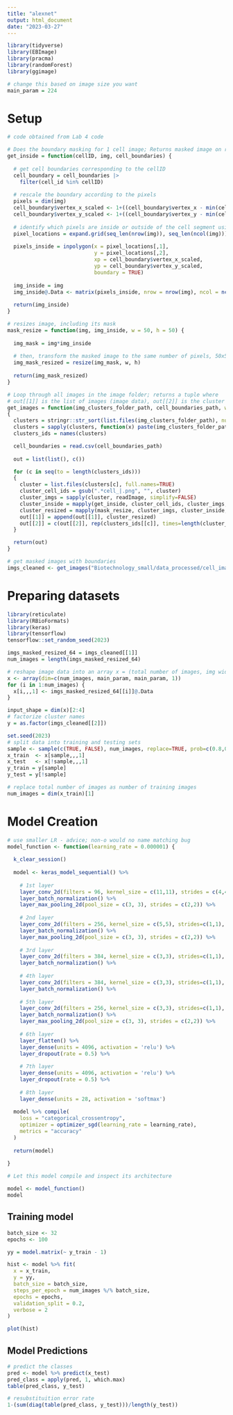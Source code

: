 ---
title: "alexnet"
output: html_document
date: "2023-03-27"
---
```{r setup, warning=FALSE}
library(tidyverse)
library(EBImage)
library(pracma)
library(randomForest)
library(ggimage)

# change this based on image size you want
main_param = 224
```

# Setup

```{r}
# code obtained from Lab 4 code

# Does the boundary masking for 1 cell image; Returns masked image on region of interest
get_inside = function(cellID, img, cell_boundaries) {
  
  # get cell boundaries corresponding to the cellID
  cell_boundary = cell_boundaries |>
    filter(cell_id %in% cellID)
  
  # rescale the boundary according to the pixels
  pixels = dim(img)
  cell_boundary$vertex_x_scaled <- 1+((cell_boundary$vertex_x - min(cell_boundary$vertex_x))/0.2125)
  cell_boundary$vertex_y_scaled <- 1+((cell_boundary$vertex_y - min(cell_boundary$vertex_y))/0.2125)
  
  # identify which pixels are inside or outside of the cell segment using inpolygon
  pixel_locations = expand.grid(seq_len(nrow(img)), seq_len(ncol(img)))
  
  pixels_inside = inpolygon(x = pixel_locations[,1],
                            y = pixel_locations[,2],
                            xp = cell_boundary$vertex_x_scaled,
                            yp = cell_boundary$vertex_y_scaled,
                            boundary = TRUE)
  
  img_inside = img
  img_inside@.Data <- matrix(pixels_inside, nrow = nrow(img), ncol = ncol(img))
  
  return(img_inside)
}

# resizes image, including its mask
mask_resize = function(img, img_inside, w = 50, h = 50) {
  
  img_mask = img*img_inside
  
  # then, transform the masked image to the same number of pixels, 50x50
  img_mask_resized = resize(img_mask, w, h)
  
  return(img_mask_resized)
}

# Loop through all images in the image folder; returns a tuple where 
# out[[1]] is the list of images (image data), out[[2]] is the cluster it belongs to
get_images = function(img_clusters_folder_path, cell_boundaries_path, w=50, h=50)
{
  clusters = stringr::str_sort(list.files(img_clusters_folder_path), num = TRUE)
  clusters = sapply(clusters, function(x) paste(img_clusters_folder_path, x, sep=''))
  clusters_ids = names(clusters)

  cell_boundaries = read.csv(cell_boundaries_path)
  
  out = list(list(), c())

  for (c in seq(to = length(clusters_ids)))
  {
    cluster = list.files(clusters[c], full.names=TRUE)
    cluster_cell_ids = gsub(".*cell_|.png", "", cluster)
    cluster_imgs = sapply(cluster, readImage, simplify=FALSE)
    cluster_inside = mapply(get_inside, cluster_cell_ids, cluster_imgs, MoreArgs = list(cell_boundaries = cell_boundaries), SIMPLIFY = FALSE)
    cluster_resized = mapply(mask_resize, cluster_imgs, cluster_inside, MoreArgs = list(w=main_param, h=main_param), SIMPLIFY = FALSE)
    out[[1]] = append(out[[1]], cluster_resized)
    out[[2]] = c(out[[2]], rep(clusters_ids[[c]], times=length(cluster_cell_ids)))
  }

  return(out)
}
```

```{r}
# get masked images with boundaries
imgs_cleaned <- get_images("Biotechnology_small/data_processed/cell_images/", "Biotechnology_small/data_processed/cell_boundaries.csv.gz", main_param, main_param)
```

# Preparing datasets

```{r, warning=FALSE, message=FALSE}
library(reticulate)
library(RBioFormats)
library(keras)
library(tensorflow)
tensorflow::set_random_seed(2023)

imgs_masked_resized_64 = imgs_cleaned[[1]]
num_images = length(imgs_masked_resized_64)

# reshape image data into an array x = (total number of images, img width, img height, image data)
x <- array(dim=c(num_images, main_param, main_param, 1))
for (i in 1:num_images) {
  x[i,,,1] <- imgs_masked_resized_64[[i]]@.Data
}

input_shape = dim(x)[2:4]
# factorize cluster names
y = as.factor(imgs_cleaned[[2]])
```

```{r}
set.seed(2023)
# split data into training and testing sets
sample <- sample(c(TRUE, FALSE), num_images, replace=TRUE, prob=c(0.8,0.2))
x_train  <- x[sample,,,1]
x_test   <- x[!sample,,,1]
y_train = y[sample]
y_test = y[!sample]

# replace total number of images as number of training images
num_images = dim(x_train)[1]
```


# Model Creation

```{r}
# use smaller LR - advice; non-o would no name matching bug
model_function <- function(learning_rate = 0.000001) {
  
  k_clear_session()
  
  model <- keras_model_sequential() %>%
    
    # 1st layer
    layer_conv_2d(filters = 96, kernel_size = c(11,11), strides = c(4,4), activation = 'relu', input_shape = input_shape, padding="same") %>% 
    layer_batch_normalization() %>%
    layer_max_pooling_2d(pool_size = c(3, 3), strides = c(2,2)) %>% 
    
    # 2nd layer
    layer_conv_2d(filters = 256, kernel_size = c(5,5), strides=c(1,1), activation = 'relu', padding = "same") %>% 
    layer_batch_normalization() %>%
    layer_max_pooling_2d(pool_size = c(3, 3), strides = c(2,2)) %>% 
    
    # 3rd layer
    layer_conv_2d(filters = 384, kernel_size = c(3,3), strides=c(1,1), activation = 'relu', padding = "same") %>% 
    layer_batch_normalization() %>%
    
    # 4th layer
    layer_conv_2d(filters = 384, kernel_size = c(3,3), strides=c(1,1), activation = 'relu', padding = "same") %>%
    layer_batch_normalization() %>%
    
    # 5th layer
    layer_conv_2d(filters = 256, kernel_size = c(3,3), strides=c(1,1), activation = 'relu', padding = "same") %>% 
    layer_batch_normalization() %>%
    layer_max_pooling_2d(pool_size = c(3, 3), strides = c(2,2)) %>% 
    
    # 6th layer
    layer_flatten() %>% 
    layer_dense(units = 4096, activation = 'relu') %>% 
    layer_dropout(rate = 0.5) %>% 
    
    # 7th layer
    layer_dense(units = 4096, activation = 'relu') %>%
    layer_dropout(rate = 0.5) %>%
    
    # 8th layer
    layer_dense(units = 28, activation = 'softmax')
  
  model %>% compile(
    loss = "categorical_crossentropy",
    optimizer = optimizer_sgd(learning_rate = learning_rate),
    metrics = "accuracy"
  )
  
  return(model)
  
}

# Let this model compile and inspect its architecture

model <- model_function()
model
```

## Training model

```{r}
batch_size <- 32 
epochs <- 100

yy = model.matrix(~ y_train - 1)
```

```{r}
hist <- model %>% fit(
  x = x_train,
  y = yy,
  batch_size = batch_size,
  steps_per_epoch = num_images %/% batch_size,
  epochs = epochs, 
  validation_split = 0.2,
  verbose = 2
)

plot(hist)
```

## Model Predictions
```{r}
# predict the classes
pred <- model %>% predict(x_test)
pred_class = apply(pred, 1, which.max)
table(pred_class, y_test)
```


```{r}
# resubstituition error rate
1-(sum(diag(table(pred_class, y_test)))/length(y_test))
```

